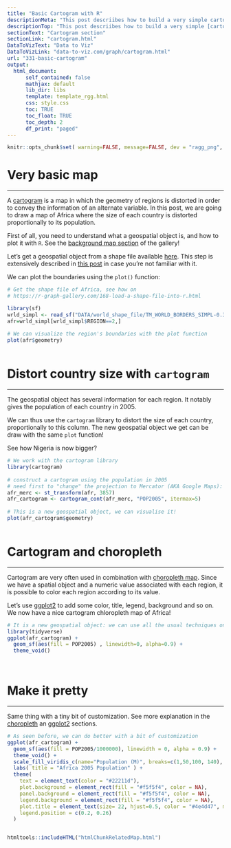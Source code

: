 ```yaml
---
title: "Basic Cartogram with R"
descriptionMeta: "This post descriibes how to build a very simple cartogram with R and the cartogram package. It is a step a step approach leading to a choropleth map with distorted region size."
descriptionTop: "This post descriibes how to build a very simple [cartogram](cartogram.html) with `R` and the `cartogram` package. It is a step a step approach leading to a choropleth map with distorted region size."
sectionText: "Cartogram section"
sectionLink: "cartogram.html"
DataToVizText: "Data to Viz"
DataToVizLink: "data-to-viz.com/graph/cartogram.html"
url: "331-basic-cartogram"
output:
  html_document:
      self_contained: false    
      mathjax: default
      lib_dir: libs
      template: template_rgg.html
      css: style.css
      toc: TRUE
      toc_float: TRUE
      toc_depth: 2
      df_print: "paged"
---
```



```r
knitr::opts_chunk$set( warning=FALSE, message=FALSE, dev = "ragg_png", dpi = 300)
```

<div class="container">




# Very basic map
***

<div class = "row">

<div class = "col-md-6  col-sm-12 align-self-center">

A [cartogram](cartogram.html) is a  map in which the geometry of regions is distorted in order to convey the information of an alternate variable. In this post, we are going to draw a map of Africa where the size of each country is distorted proportionally to its population.

First of all, you need to understand what a geospatial object is, and how to plot it with `R`. See the [background map section](map.html) of the gallery!

Let's get a geospatial object from a shape file available [here](http://thematicmapping.org/downloads/world_borders.php). This step is extensively described in [this post](168-load-a-shape-file-into-r.html) in case you're not familiar with it.


We can plot the boundaries using the `plot()` function:

</div>


<div class = "col-md-6  col-sm-12">



```r
# Get the shape file of Africa, see how on
# https://r-graph-gallery.com/168-load-a-shape-file-into-r.html

library(sf)
wrld_simpl <- read_sf("DATA/world_shape_file/TM_WORLD_BORDERS_SIMPL-0.3.shp")
afr=wrld_simpl[wrld_simpl$REGION==2,]
 
# We can visualize the region's boundaries with the plot function
plot(afr$geometry)
```
</div>
</div>



```r
```













 
# Distort country size with `cartogram` {#carto}
***

<div class = "row">

<div class = "col-md-6  col-sm-12 align-self-center">

The geospatial object has several information for each region. It notably gives the population of each country in 2005. 

We can thus use the `cartogram` library to distort the size of each country, proportionally to this column. The new geospatial object we get can be draw with the same `plot` function!

See how Nigeria is now bigger?


</div>


<div class = "col-md-6  col-sm-12">

```r
# We work with the cartogram library 
library(cartogram)
 
# construct a cartogram using the population in 2005
# need first to "change" the projection to Mercator (AKA Google Maps): EPSG: 3857
afr_merc <- st_transform(afr, 3857)
afr_cartogram <- cartogram_cont(afr_merc, "POP2005", itermax=5)
 
# This is a new geospatial object, we can visualise it!
plot(afr_cartogram$geometry)
```
</div>
</div>



```r
```










# Cartogram and choropleth {#choro}
***

<div class = "row">

<div class = "col-md-6  col-sm-12 align-self-center">

Cartogram are very often used in combination with [choropleth map](https://www.r-graph-gallery.com/chloropleth-map.html). Since we have a spatial object and a numeric value associated with each region, it is possible to color each region according to its value. 

Let’s use [ggplot2](ggplot2-package.html) to add some color, title, legend, background and so on. We now have a nice cartogram chloropleth map of Africa!

</div>


<div class = "col-md-6  col-sm-12">

```r
# It is a new geospatial object: we can use all the usual techniques on it! Let's start with a basic ggplot2 chloropleth map:
library(tidyverse)
ggplot(afr_cartogram) +
  geom_sf(aes(fill = POP2005) , linewidth=0, alpha=0.9) +
  theme_void()
 
```
</div>
</div>



```r
```











# Make it pretty  {#clean}
***

<div class = "row">

<div class = "col-md-6  col-sm-12 align-self-center">

Same thing with a tiny bit of customization. See more explanation in the [choropleth](choropleth.html) an [ggplot2](ggplot2-package.html) sections.
</div>


<div class = "col-md-6  col-sm-12">

```r
# As seen before, we can do better with a bit of customization
ggplot(afr_cartogram) +
  geom_sf(aes(fill = POP2005/1000000), linewidth = 0, alpha = 0.9) +
  theme_void() +
  scale_fill_viridis_c(name="Population (M)", breaks=c(1,50,100, 140), guide = guide_legend( keyheight = unit(3, units = "mm"), keywidth=unit(12, units = "mm"), label.position = "bottom", title.position = 'top', nrow=1)) +
  labs( title = "Africa 2005 Population" ) +
  theme(
    text = element_text(color = "#22211d"), 
    plot.background = element_rect(fill = "#f5f5f4", color = NA), 
    panel.background = element_rect(fill = "#f5f5f4", color = NA), 
    legend.background = element_rect(fill = "#f5f5f4", color = NA),
    plot.title = element_text(size= 22, hjust=0.5, color = "#4e4d47", margin = margin(b = -0.1, t = 0.4, l = 2, unit = "cm")),
    legend.position = c(0.2, 0.26)
  )
```
</div>
</div>



```r
```





<!-- Close container -->
</div>




```r
htmltools::includeHTML("htmlChunkRelatedMap.html")
```
